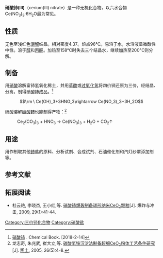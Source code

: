 {{chembox
| Verifiedfields = 
| Watchedfields = 
| verifiedrevid = 
| ImageFile = Cerium nitrate.jpg
| ImageSize = 
| IUPACName = 
| OtherNames = 
| NameEn = 
|Section1={{Chembox Identifiers
| CASNo = 10108-73-3
| CASNo_Ref = {{cascite|correct|CAS}}
| CASNo1 = 10294-41-4
| CASNo1_Comment =  六水
| CASNo1_Ref = {{cascite|correct|CAS}}
|  Abbreviations  =  
|  EINECS  =  
|  PubChem  =  16211466
|  SMILES  =  
|  InChI  =  
|  RTECS  = 
|  MeSHName  = 
|  ChEBI_Ref  = {{ebicite|correct|EBI}}
|  ChEBI  = 
|  KEGG_Ref  = {{keggcite|correct|kegg}}
|  KEGG  =  
}}
|Section2={{Chembox Properties
| Formula = Ce(NO<sub>3</sub>)<sub>3</sub>
| MolarMass = 434.22
| Appearance = 无色晶体
| Density = 2.38g·cm<sup>-3</sup>
| MeltingPt = 
| MeltingPt_notes =
| BoilingPt = 
| BoilingPt_notes = 
| Solubility = 
| SolubleOther = 
| Solvent = 
| pKa = 
| pKb = }}
|Section3={{Chembox Structure
| CrystalStruct = 
| Coordination = 
| MolShape = }}
|Section4={{Chembox Thermochemistry
| DeltaHf = 
| DeltaHc = 
| Entropy = 
| HeatCapacity = }}
|Section5={{Chembox Pharmacology
| AdminRoutes =
| Bioavail = 
| Metabolism = 
| HalfLife = 
| ProteinBound =
| Excretion = 
| Legal_status =
| Legal_US =
| Legal_UK =
| Legal_AU =
| Legal_CA =
| Pregnancy_category = 
| Pregnancy_AU = 
| Pregnancy_US = }}
|Section6={{Chembox Explosive
| ShockSens = 
| FrictionSens = 
| DetonationV = 
| REFactor = }}
|Section7={{Chembox Hazards
| ExternalSDS = 
| EUClass = 
| MainHazards = 
| NFPA-H = 
| NFPA-F = 
| NFPA-R = 
| NFPA-S =
| RPhrases = 
| SPhrases = 
| RSPhrases =
| FlashPt = 
| AutoignitionPt = 
| ExploLimits = 
| PEL = }}
|Section8={{Chembox Related
| OtherAnions = [[硫酸铈(III)|硫酸铈(III)]]
| OtherCations = [[硝酸镧|硝酸镧]]<BR>[[硝酸镨|硝酸镨]]
| OtherFunction = 
| OtherFunction_label = 
| OtherCpds = [[三氧化二铈|三氧化二铈]]}}
}}
'''硝酸铈(III)'''（cerium(III) nitrate）是一种无机化合物，以六水合物Ce(NO<sub>3</sub>)<sub>3</sub>·6H<sub>2</sub>O最为常见。

==性质==
无色至浅红色[[潮解|潮解]]结晶。相对密度4.37。熔点96°C。易溶于水，水溶液呈微酸性中性。溶于[[醇|醇]]和[[丙酮|丙酮]]。加热至158°C时失去三个结晶水，继续加热至200°C则分解。

==制备==
用[[硝酸|硝酸]]溶解富铈氢氧化稀土，并用[[草酸|草酸]]或[[过氧化氢|过氧化氢]]将四价铈还原为三价，经结晶、分离，制得硝酸铈成品。<ref>[https://www.chemicalbook.com/ProductChemicalPropertiesCB5173561.htm 硝酸铈] {{Wayback|url=https://www.chemicalbook.com/ProductChemicalPropertiesCB5173561.htm |date=20180214142310 }}. Chemical Book. [2018-2-14]</ref>
:<math>\rm \ Ce(OH)_3+3HNO_3\rightarrow Ce(NO_3)_3+3H_2O</math>

硝酸溶解[[碳酸铈|碳酸铈]]也能制得产物：<ref>龙志奇, 朱兆武, 崔大立,等. [http://xueshu.baidu.com/s?wd=paperuri%3A%2843146a9694033f0ffa3c8859cd6939f4%29&filter=sc_long_sign&tn=SE_xueshusource_2kduw22v&sc_vurl=http%3A%2F%2Fwww.docin.com%2Fp-1579941175.html&ie=utf-8&sc_us=13370067456607770811 碳酸氢铵沉淀法制备超细CeO<sub>2</sub>粉体工艺条件研究][J]. [[稀土_(期刊)|稀土]], 2005, 26(5):4-8.</ref>
:Ce<sub>2</sub>(CO<sub>3</sub>)<sub>3</sub> + HNO<sub>3</sub> → Ce(NO<sub>3</sub>)<sub>3</sub> + H<sub>2</sub>O + CO<sub>2</sub>↑

==用途==
用作制取其他[[铈|铈]]盐的原料、分析试剂、合成试剂、石油催化剂和汽灯纱罩添加剂等。

==参考文献==
{{reflist}}

==拓展阅读==
* 杜云艳, 李晓杰, 王小红,等. [http://xueshu.baidu.com/s?wd=paperuri%3A%2892228d46d2e17ff4cec99b294ef78251%29&filter=sc_long_sign&tn=SE_xueshusource_2kduw22v&sc_vurl=http%3A%2F%2Fwww.docin.com%2Fp-1756643121.html&ie=utf-8&sc_us=3746184963676715524 硝酸铈爆轰制备球形纳米CeO<sub>2</sub>颗粒][J]. 爆炸与冲击, 2009, 29(1):41-44.

{{铈化合物}}
{{硝酸盐}}

[[Category:三价铈化合物|Category:三价铈化合物]]
[[Category:硝酸盐|Category:硝酸盐]]
